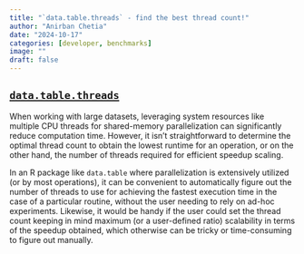 ```yaml
---
title: "`data.table.threads` - find the best thread count!"
author: "Anirban Chetia"
date: "2024-10-17"
categories: [developer, benchmarks]
image: ""
draft: false
---
```


## [`data.table.threads`](https://github.com/Anirban166/data.table.threads)

When working with large datasets, leveraging system resources like multiple CPU threads for shared-memory parallelization can significantly reduce computation time. However, it isn’t straightforward to determine the optimal thread count to obtain the lowest runtime for an operation, or on the other hand, the number of threads required for efficient speedup scaling.

In an R package like `data.table` where parallelization is extensively utilized (or by most operations), it can be convenient to automatically figure out the number of threads to use for achieving the fastest execution time in the case of a particular routine, without the user needing to rely on ad-hoc experiments. Likewise, it would be handy if the user could set the thread count keeping in mind maximum (or a user-defined ratio) scalability in terms of the speedup obtained, which otherwise can be tricky or time-consuming to figure out manually.